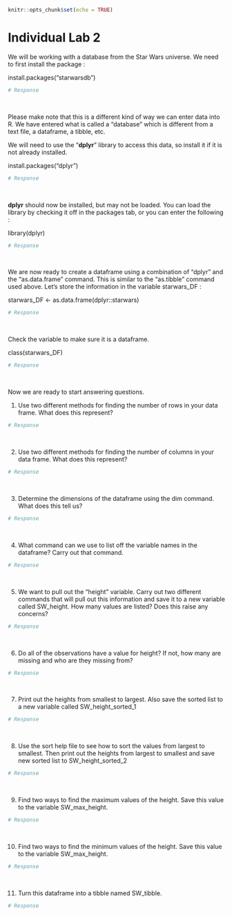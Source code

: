 ```r
knitr::opts_chunk$set(echo = TRUE)
```


# Individual Lab 2 {.unnumbered}

We will be working with a database from the Star Wars universe. We need to first install the package : <br>

install.packages("starwarsdb")

```r

# Response

```

<br>

Please make note that this is a different kind of way we can enter data into R. We have entered what is called a "database" which is different from a text file, a dataframe, a tibble, etc. <br>

We will need to use the "**dplyr**" library to access this data, so install it if it is not already installed. <br>

install.packages("dplyr")

```r

# Response

```

<br>

**dplyr** should now be installed, but may not be loaded. You can load the library by checking it off in the packages tab, or you can enter the following :

library(dplyr)

```r

# Response

```

<br>

We are now ready to create a dataframe using a combination of "dplyr" and the "as.data.frame" command. This is similar to the "as.tibble" command used above. Let's store the information in the variable starwars_DF : <br>

starwars_DF \<- as.data.frame(dplyr::starwars)

```r

# Response

```

<br>

Check the variable to make sure it is a dataframe.

class(starwars_DF)

```r

# Response

```

<br>

Now we are ready to start answering questions.

1.  Use two different methods for finding the number of rows in your data frame. What does this represent?

```r

# Response

```

<br>

2.  Use two different methods for finding the number of columns in your data frame. What does this represent?

```r

# Response

```

<br>

3.  Determine the dimensions of the dataframe using the dim command. What does this tell us?

```r

# Response

```

<br>

4.  What command can we use to list off the variable names in the dataframe? Carry out that command.

```r

# Response

```

<br>

5.  We want to pull out the "height" variable. Carry out two different commands that will pull out this information and save it to a new variable called SW_height. How many values are listed? Does this raise any concerns?

```r

# Response

```

<br>

6.  Do all of the observations have a value for height? If not, how many are missing and who are they missing from?

```r

# Response

```

<br>

7.  Print out the heights from smallest to largest. Also save the sorted list to a new variable called SW_height_sorted_1

```r

# Response

```

<br>

8.  Use the sort help file to see how to sort the values from largest to smallest. Then print out the heights from largest to smallest and save new sorted list to SW_height_sorted_2

```r

# Response

```

<br>

9.  Find two ways to find the maximum values of the height. Save this value to the variable SW_max_height.

```r

# Response

```

<br>

10. Find two ways to find the minimum values of the height. Save this value to the variable SW_max_height.

```r

# Response

```

<br>

11. Turn this dataframe into a tibble named SW_tibble.

```r

# Response

```

<br>
